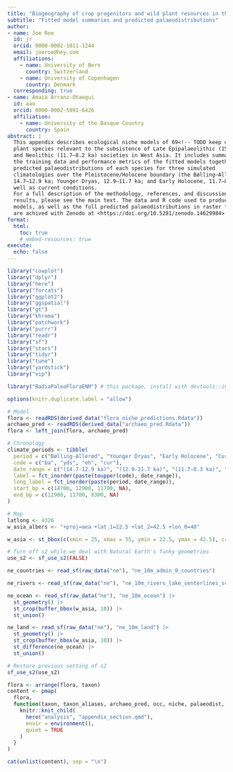 ```yaml
---
title: "Biogeography of crop progenitors and wild plant resources in the terminal Pleistocene and Early Holocene of West Asia, 14.7–8.3 ka"
subtitle: "Fitted model summaries and predicted palaeodistributions"
author: 
- name: Joe Roe
  id: jr
  orcid: 0000-0002-1011-1244
  email: joeroe@hey.com
  affiliations:
    - name: University of Bern
      country: Switzerland
    - name: University of Copenhagen
      country: Denmark
  corresponding: true
- name: Amaia Arranz-Otaegui
  id: aao
  orcid: 0000-0002-5091-6426
  affiliation: 
    - name: University of the Basque Country
      country: Spain
abstract: |
  This appendix describes ecological niche models of 69<!-- TODO keep updated -->
  plant species relevant to the subsistence of Late Epipalaeolithic (15–11.7 ka) 
  and Neolithic (11.7–8.2 ka) societies in West Asia. It includes summaries of 
  the training data and performance metrics of the fitted models together with 
  predicted palaeodistributions of each species for three simulated 
  climatologies over the Pleistocene/Holocene boundary (the Bølling–Allerød, 
  14.7–12.9 ka; Younger Dryas, 12.9–11.7 ka; and Early Holocene, 11.7–8.3 ka) as
  well as current conditions.
  For a full description of the methodology, references, and discussion of the 
  results, please see the main text. The data and R code used to produce the
  models, as well as the full predicted palaeodistributions in raster format,
  are achived with Zenodo at <https://doi.org/10.5281/zenodo.14629984>.
format:
  html:
    toc: true
    # embed-resources: true
execute:
  echo: false
---
```


```r
library("cowplot")
library("dplyr")
library("here")
library("forcats")
library("ggplot2")
library("ggspatial")
library("gt")
library("khroma")
library("patchwork")
library("purrr")
library("readr")
library("sf")
library("stars")
library("tidyr")
library("tune")
library("yardstick")
library("vip")

library("BadiaPaleoFloraENM") # this package, install with devtools::install()

options(knitr.duplicate.label = "allow")
```

```r
# Model
flora <- readRDS(derived_data("flora_niche_predictions.Rdata"))
archaeo_pred <- readRDS(derived_data("archaeo_pred.Rdata"))
flora <- left_join(flora, archaeo_pred)

# Chronology
climate_periods <- tibble(
  period = c("Bølling-Allerød", "Younger Dryas", "Early Holocene", "Current"),
  code = c("ba", "yds", "eh", "cur"),
  date_range = c("(14.7-12.9 ka)", "(12.9-11.7 ka)", "(11.7-8.3 ka)", ""),
  label = fct_inorder(paste(toupper(code), date_range)),
  long_label = fct_inorder(paste(period, date_range)),
  start_bp = c(14700, 12900, 11700, NA),
  end_bp = c(12900, 11700, 8300, NA)
)

# Map
latlong <- 4326
w_asia_albers <- "+proj=aea +lat_1=22.5 +lat_2=42.5 +lon_0=40"

w_asia <- st_bbox(c(xmin = 25, xmax = 55, ymin = 22.5, ymax = 42.5), crs = 4326)

# Turn off s2 while we deal with Natural Earth's funky geometries
use_s2 <- sf_use_s2(FALSE)

ne_countries <- read_sf(raw_data("ne"), "ne_10m_admin_0_countries")

ne_rivers <- read_sf(raw_data("ne"), "ne_10m_rivers_lake_centerlines_scale_rank")

ne_ocean <- read_sf(raw_data("ne"), "ne_10m_ocean") |>
  st_geometry() |>
  st_crop(buffer_bbox(w_asia, 10)) |>
  st_union()

ne_land <- read_sf(raw_data("ne"), "ne_10m_land") |> 
  st_geometry() |>
  st_crop(buffer_bbox(w_asia, 10)) |>
  st_difference(ne_ocean) |>
  st_union()

# Restore previous setting of s2
sf_use_s2(use_s2)
```

```r
flora <- arrange(flora, taxon)
content <- pmap(
  flora, 
  function(taxon, taxon_aliases, archaeo_pred, occ, niche, palaeodist, ...) {
    knitr::knit_child(
      here("analysis", "appendix_section.qmd"),
      envir = environment(),
      quiet = TRUE
    )
  }
)

cat(unlist(content), sep = "\n")
```
